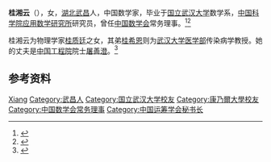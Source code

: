 '''桂湘云'''（{{bd|1926年|}}），女，[[湖北|湖北]][[武昌|武昌]]人，中国数学家，毕业于[[国立武汉大学|国立武汉大学]]数学系，[[中国科学院应用数学研究所|中国科学院应用数学研究所]]研究员，曾任[[中国数学会|中国数学会]]常务理事。<ref>{{Cite book|title=华夏妇女名人词典|author=周行健主编|publisher=华夏出版社|year=1988|isbn=|location=北京|pages=}}</ref><ref>{{Cite book|title=古今中外女名人辞典|author=中国妇女管理干部学院编|publisher=中国广播电视出版社|year=1989|isbn=|location=北京|pages=}}</ref>

桂湘云为物理学家[[桂质廷|桂质廷]]之女，其弟[[桂希恩|桂希恩]]则为[[武汉大学医学部|武汉大学医学部]]传染病学教授。她的丈夫是[[中国工程院|中国工程院]]院士[[屠善澄|屠善澄]]。<ref>{{cite book |author1=罗元旭 |title=东成西就：七个华人基督教家族与中西交流百年 |date=2014 |publisher=生活·读书·新知三联书店}}</ref>

== 参考资料 ==
{{reflist}}

{{Navboxes 
| title  = 桂湘云在[[中国数学会|中国数学会]]的职务
| list1  =
{{中国数学会第三届理事会}}
{{中国数学会第四届理事会}}
}}
{{Navboxes
| title  = 桂湘云在[[中国运筹学会|中国运筹学会]]的职务
| list1  =
{{中国运筹学会第一届理事会}}
}}

{{Authority control}}
{{DEFAULTSORT:Gui桂}}
[[Category:桂姓|Xiang]]
[[Category:武昌人|Category:武昌人]]
[[Category:国立武汉大学校友|Category:国立武汉大学校友]]
[[Category:康乃爾大學校友|Category:康乃爾大學校友]]
[[Category:中国数学会常务理事|Category:中国数学会常务理事]]
[[Category:中国运筹学会秘书长|Category:中国运筹学会秘书长]]

{{中国人物小作品}}